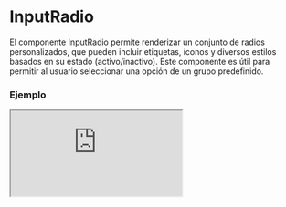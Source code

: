 
# InputRadio

El componente InputRadio permite renderizar un conjunto de radios personalizados, que pueden incluir etiquetas, íconos y diversos estilos basados en su estado (activo/inactivo). Este componente es útil para permitir al usuario seleccionar una opción de un grupo predefinido.

### Ejemplo

<Iframe
  minHeightIframe="30dvh"
  src="https://fenextjs-component-storybook.vercel.app/iframe.html?args=&id=input-inputradio--index&viewMode=story"
/>

### Importacion

Para importar el componente InputRadio, se puede hacer desde fenextjs

```tsx copy
import { InputRadio } from "fenextjs";
```

### Parametros

| Parametro                     | Tipo                                   | Requerido | Default                                                | Descripcion                                                                                            |
| ----------------------------- | -------------------------------------- | --------- | ------------------------------------------------------ | ------------------------------------------------------------------------------------------------------ |
| items                         | InputRadioItemProps\<T\>[]             | no        | []                                                     | Lista de elementos del radio. Cada elemento contiene un id, etiqueta y datos opcionales.               |
| labelPosition                 | 'right' \| 'left'                      | no        | 'right'                                                | Posición de la etiqueta en relación con el radio (a la derecha o izquierda).                           |
| name                          | string                                 | no        | ''                                                     | El atributo 'name' del elemento radio. Útil para agrupar radios con el mismo nombre.                   |
| onChange                      | (e: InputRadioItemProps\<T\>) =\> void | no        | (e) =\> env_log(e, \{ name: 'input radio onchange' \}) | Función que se ejecuta al cambiar el estado del radio. Recibe el elemento seleccionado como parámetro. |
| defaultValue                  | InputRadioItemProps\<T\>               | no        | undefined                                              | Valor por defecto del radio al renderizarlo por primera vez.                                           |
| value                         | InputRadioItemProps\<T\>               | no        | undefined                                              | El valor actual del radio. Controla qué elemento está seleccionado.                                    |
| disabled                      | boolean                                | no        | false                                                  | Indica si el grupo de radios está deshabilitado, evitando que los usuarios seleccionen una opción.     |
| classNameContent              | string                                 | no        | ''                                                     | Clase CSS para personalizar el contenedor general del radio.                                           |
| classNameLabel                | string                                 | no        | ''                                                     | Clase CSS para la etiqueta del radio.                                                                  |
| classNameLabelActive          | string                                 | no        | ''                                                     | Clase CSS para la etiqueta cuando el radio está activo.                                                |
| classNameLabelInactive        | string                                 | no        | ''                                                     | Clase CSS para la etiqueta cuando el radio está inactivo.                                              |
| classNameText                 | string                                 | no        | ''                                                     | Clase CSS para el texto junto al radio.                                                                |
| classNameContentRadio         | string                                 | no        | ''                                                     | Clase CSS para el contenedor del radio.                                                                |
| classNameContentRadioActive   | string                                 | no        | ''                                                     | Clase CSS para el contenedor del radio cuando está activo.                                             |
| classNameContentRadioInactive | string                                 | no        | ''                                                     | Clase CSS para el contenedor del radio cuando está inactivo.                                           |
| classNameRadio                | string                                 | no        | ''                                                     | Clase CSS para el elemento input radio.                                                                |
| classNameRadioActive          | string                                 | no        | ''                                                     | Clase CSS para el elemento input radio cuando está activo.                                             |
| classNameRadioInactive        | string                                 | no        | ''                                                     | Clase CSS para el elemento input radio cuando está inactivo.                                           |
| icon                          | ReactNode                              | no        | \<Check /\>                                            | Icono que se muestra junto al radio cuando está activo.                                                |

### Storybook

Para ver el storybook del componente lo puede hacer con este [link](https://fenextjs-component-storybook.vercel.app/?path=/story/input-inputradio--index)

### Usos

- Básico

```tsx copy
<InputRadio
  items={[
    { id: "1", label: "Opción 1" },
    { id: "2", label: "Opción 2" },
  ]}
/>
```

- Radio con icono

```tsx copy
<InputRadio
  items={[
    { id: "1", label: "Opción 1" },
    { id: "2", label: "Opción 2" },
  ]}
  icon={<Check />}
/>
```

- Radio deshabilitado

```tsx copy
<InputRadio items={[{ id: "1", label: "Opción 1" }]} disabled={true} />
```

- Radio con onChange

```tsx copy
<InputRadio
  items={[{ id: "1", label: "Opción 1" }]}
  onChange={(item) => console.log(item)}
/>
```
